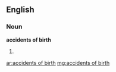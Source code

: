 ==English==

===Noun===
'''accidents of birth'''

# {{plural of|[[accident of birth]]}}

[[ar:accidents of birth]]
[[mg:accidents of birth]]